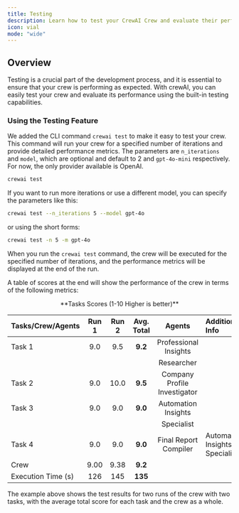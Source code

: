 ```yaml
---
title: Testing
description: Learn how to test your CrewAI Crew and evaluate their performance.
icon: vial
mode: "wide"
---
```


## Overview

Testing is a crucial part of the development process, and it is essential to ensure that your crew is performing as expected. With crewAI, you can easily test your crew and evaluate its performance using the built-in testing capabilities.

### Using the Testing Feature

We added the CLI command `crewai test` to make it easy to test your crew. This command will run your crew for a specified number of iterations and provide detailed performance metrics. The parameters are `n_iterations` and `model`, which are optional and default to 2 and `gpt-4o-mini` respectively. For now, the only provider available is OpenAI.

```bash
crewai test
```

If you want to run more iterations or use a different model, you can specify the parameters like this:

```bash
crewai test --n_iterations 5 --model gpt-4o
```

or using the short forms:

```bash
crewai test -n 5 -m gpt-4o
```

When you run the `crewai test` command, the crew will be executed for the specified number of iterations, and the performance metrics will be displayed at the end of the run.

A table of scores at the end will show the performance of the crew in terms of the following metrics:

<center>**Tasks Scores (1-10 Higher is better)**</center>

| Tasks/Crew/Agents  | Run 1 | Run 2 | Avg. Total | Agents                         | Additional Info                  |
|:------------------|:-----:|:-----:|:----------:|:------------------------------:|:---------------------------------|
| Task 1        |  9.0  |  9.5  |    **9.2**     | Professional Insights          |                                  |
|                    |       |       |            | Researcher                     |                                  |
| Task 2        |  9.0  | 10.0  |    **9.5**     | Company Profile Investigator   |                                  |
| Task 3        |  9.0  |  9.0  |    **9.0**     | Automation Insights            |                                  |
|                    |       |       |            | Specialist                     |                                  |
| Task 4        |  9.0  |  9.0  |    **9.0**     | Final Report Compiler          | Automation Insights Specialist   |
| Crew         | 9.00  | 9.38  |    **9.2**     |                                |                                  |
| Execution Time (s) |  126  |  145  |    **135**     |                                |                                  |

The example above shows the test results for two runs of the crew with two tasks, with the average total score for each task and the crew as a whole.
